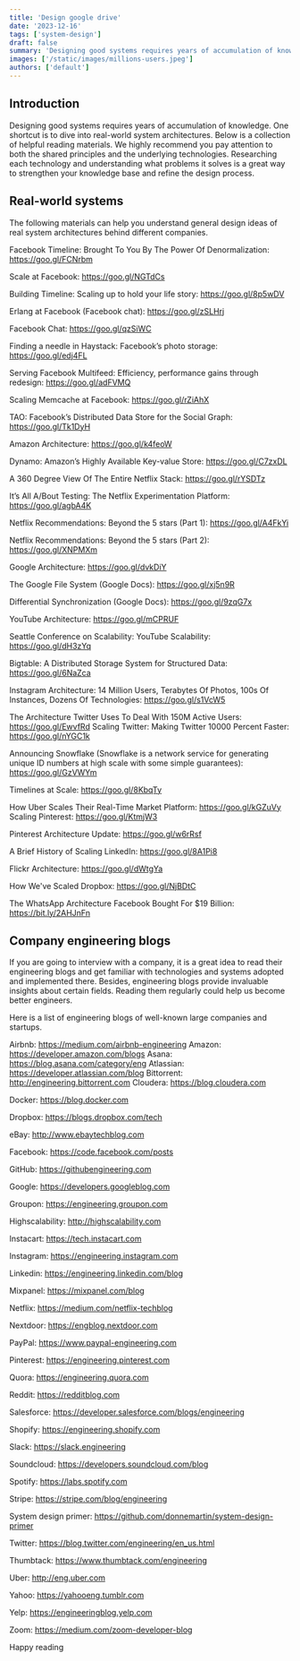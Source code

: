 ```yaml
---
title: 'Design google drive'
date: '2023-12-16'
tags: ['system-design']
draft: false
summary: 'Designing good systems requires years of accumulation of knowledge. One shortcut is to dive into real-world system architectures. Below is a collection of helpful reading materials. We highly recommend you pay attention to both the shared principles and the underlying technologies. Researching each technology and understanding what problems it solves is a great way to strengthen your knowledge base and refine the design process.'
images: ['/static/images/millions-users.jpeg']
authors: ['default']
---
```



## Introduction
Designing good systems requires years of accumulation of knowledge. One shortcut is to dive into real-world system architectures. Below is a collection of helpful reading materials. We highly recommend you pay attention to both the shared principles and the underlying technologies. Researching each technology and understanding what problems it solves is a great way to strengthen your knowledge base and refine the design process.

## Real-world systems

The following materials can help you understand general design ideas of real system architectures behind different companies.

Facebook Timeline: Brought To You By The Power Of Denormalization: https://goo.gl/FCNrbm

Scale at Facebook: https://goo.gl/NGTdCs

Building Timeline: Scaling up to hold your life story: https://goo.gl/8p5wDV

Erlang at Facebook (Facebook chat): https://goo.gl/zSLHrj

Facebook Chat: https://goo.gl/qzSiWC

Finding a needle in Haystack: Facebook’s photo storage: https://goo.gl/edj4FL

Serving Facebook Multifeed: Efficiency, performance gains through redesign:
https://goo.gl/adFVMQ

Scaling Memcache at Facebook: https://goo.gl/rZiAhX

TAO: Facebook’s Distributed Data Store for the Social Graph: https://goo.gl/Tk1DyH

Amazon Architecture: https://goo.gl/k4feoW

Dynamo: Amazon’s Highly Available Key-value Store: https://goo.gl/C7zxDL

A 360 Degree View Of The Entire Netflix Stack: https://goo.gl/rYSDTz

It’s All A/Bout Testing: The Netflix Experimentation Platform: https://goo.gl/agbA4K

Netflix Recommendations: Beyond the 5 stars (Part 1): https://goo.gl/A4FkYi

Netflix Recommendations: Beyond the 5 stars (Part 2): https://goo.gl/XNPMXm

Google Architecture: https://goo.gl/dvkDiY

The Google File System (Google Docs): https://goo.gl/xj5n9R

Differential Synchronization (Google Docs): https://goo.gl/9zqG7x

YouTube Architecture: https://goo.gl/mCPRUF

Seattle Conference on Scalability: YouTube Scalability: https://goo.gl/dH3zYq

Bigtable: A Distributed Storage System for Structured Data: https://goo.gl/6NaZca

Instagram Architecture: 14 Million Users, Terabytes Of Photos, 100s Of Instances, Dozens Of Technologies: https://goo.gl/s1VcW5

The Architecture Twitter Uses To Deal With 150M Active Users: https://goo.gl/EwvfRd Scaling Twitter: Making Twitter 10000 Percent Faster: https://goo.gl/nYGC1k

Announcing Snowflake (Snowflake is a network service for generating unique ID numbers at high scale with some simple guarantees): https://goo.gl/GzVWYm

Timelines at Scale: https://goo.gl/8KbqTy

How Uber Scales Their Real-Time Market Platform: https://goo.gl/kGZuVy Scaling Pinterest: https://goo.gl/KtmjW3

Pinterest Architecture Update: https://goo.gl/w6rRsf

A Brief History of Scaling LinkedIn: https://goo.gl/8A1Pi8

Flickr Architecture: https://goo.gl/dWtgYa

How We've Scaled Dropbox: https://goo.gl/NjBDtC

The WhatsApp Architecture Facebook Bought For $19 Billion: https://bit.ly/2AHJnFn

## Company engineering blogs
If you are going to interview with a company, it is a great idea to read their engineering blogs and get familiar with technologies and systems adopted and implemented there. Besides, engineering blogs provide invaluable insights about certain fields. Reading them regularly could help us become better engineers.

Here is a list of engineering blogs of well-known large companies and startups.

Airbnb: https://medium.com/airbnb-engineering Amazon: https://developer.amazon.com/blogs Asana: https://blog.asana.com/category/eng Atlassian: https://developer.atlassian.com/blog Bittorrent: http://engineering.bittorrent.com Cloudera: https://blog.cloudera.com

Docker: https://blog.docker.com

Dropbox: https://blogs.dropbox.com/tech

eBay: http://www.ebaytechblog.com

Facebook: https://code.facebook.com/posts

GitHub: https://githubengineering.com

Google: https://developers.googleblog.com

Groupon: https://engineering.groupon.com

Highscalability: http://highscalability.com

Instacart: https://tech.instacart.com

Instagram: https://engineering.instagram.com

Linkedin: https://engineering.linkedin.com/blog

Mixpanel: https://mixpanel.com/blog

Netflix: https://medium.com/netflix-techblog

Nextdoor: https://engblog.nextdoor.com

PayPal: https://www.paypal-engineering.com

Pinterest: https://engineering.pinterest.com

Quora: https://engineering.quora.com

Reddit: https://redditblog.com

Salesforce: https://developer.salesforce.com/blogs/engineering

Shopify: https://engineering.shopify.com

Slack: https://slack.engineering

Soundcloud: https://developers.soundcloud.com/blog

Spotify: https://labs.spotify.com

Stripe: https://stripe.com/blog/engineering

System design primer: https://github.com/donnemartin/system-design-primer 

Twitter: https://blog.twitter.com/engineering/en_us.html

Thumbtack: https://www.thumbtack.com/engineering

Uber: http://eng.uber.com

Yahoo: https://yahooeng.tumblr.com

Yelp: https://engineeringblog.yelp.com

Zoom: https://medium.com/zoom-developer-blog

Happy reading <Twemoji emoji="clinking-beer-mugs" />
